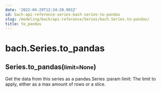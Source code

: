 ```yaml
---
date: '2022-04-29T12:34:20.901Z'
id: bach-api-reference-series-bach-series-to-pandas
slug: /modeling/bach/api-reference/Series/bach.Series.to-pandas/
title: to_pandas
---
```


# bach.Series.to_pandas

<div class="method">
<h2 class="signature-class"><span class="additional-name">Series.</span><span class="name">to_pandas(</span><small class="parameter-list"><span class="parameter" id="limit">limit=None</span></small>)</h2>


<div class="content">

Get the data from this series as a pandas.Series
:param limit: The limit to apply, either as a max amount of rows or a slice.


</div>

</div>
